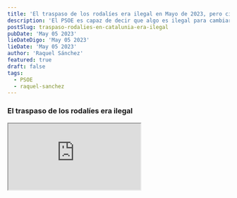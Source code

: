 ```yaml
---
title: 'El traspaso de los rodalíes era ilegal en Mayo de 2023, pero cinco meses después, ya es legal'
description: 'El PSOE es capaz de decir que algo es ilegal para cambiar de opinión 5 meses después'
postSlug: traspaso-rodalies-en-catalunia-era-ilegal
pubDate: 'May 05 2023'
lieDateDigo: 'May 05 2023'
lieDate: 'May 05 2023'
author: 'Raquel Sánchez'
featured: true
draft: false
tags:
  - PSOE
  - raquel-sanchez
---
```



<VideoBlocks>
	<div slot="before">
		<h3>El traspaso de los rodalíes era ilegal</h3>
		<Iframe
			src="https://www.youtube.com/embed/SxTHhummrgA?si=Wb3acFoRuHUOZBQU"
			title="El traspaso de los rodalíes era ilegal"
		/>
		<p><strong>Raquel Sánchez</strong> del <abbr title="Partido Socialista Obrero Español">PSOE</abbr> aseguró en el Congreso y en el Senado que el traspaso de los rodalíes era ilegal.</p>
	</div>
	<div slot="after">
		<h3>¿Ahora si es posible ceder rodalíes?</h3>
		<Iframe
			src="https://www.youtube.com/embed/lbUIEEKHV9Q?si=L0ZHhb6T_OEo8Eoj"
			title="¿Ahora si es posible ceder rodalíes?"
		/>
    <p>Apenas 5 meses después, cuando faltan los apoyos, el Gobierno se los cede sin ningún tipo de problema.</p>
	</div>
</VideoBlocks>

<div class="content-centered">
	<p>Lorem ipsum dolor sit, amet consectetur adipisicing elit. At commodi laboriosam velit tenetur exercitationem est consectetur qui non quam, provident illo incidunt saepe, vitae accusantium modi cum voluptate cupiditate expedita. Veritatis mollitia non neque explicabo delectus repellat quae, et, rerum laborum consectetur vero maxime a aspernatur doloribus corporis sapiente voluptatem libero rem numquam deleniti optio omnis eveniet? Quam, perspiciatis quisquam!</p>
	<p>Lorem ipsum dolor sit amet consectetur adipisicing elit. Repellendus ea vero quia adipisci placeat debitis perspiciatis similique ad obcaecati pariatur autem cupiditate ratione earum numquam dolores, culpa alias deserunt officia sint odio eligendi laborum. Saepe ut provident laboriosam, modi facilis consequuntur quod ad vero accusamus, quasi eius nemo autem tempore? Sit excepturi a neque, quia est esse. Adipisci delectus totam inventore molestias laboriosam! Nam soluta, explicabo aliquid debitis odit, quod est, laudantium hic tempore doloribus deserunt aperiam neque dolor sint.</p>
	<p>Lorem ipsum dolor sit amet consectetur adipisicing elit. Eveniet, optio est nam expedita magnam accusantium praesentium! Dignissimos sit laudantium pariatur!</p>
</div>